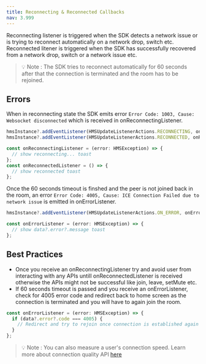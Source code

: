 ```yaml
---
title: Reconnecting & Reconnected Callbacks
nav: 3.999
---
```

Reconnecting listener is triggered when the SDK detects a network issue or is trying to reconnect automatically on a network drop, switch etc. 
Reconnected litener is triggered when the SDK  has successfully recovered from a network drop, switch or a network issue etc.

> 💡 Note : The SDK tries to reconnect automatically for 60 seconds after that the connection is terminated and the room has to be rejoined.

## Errors

When in reconnecting state the SDK emits error `Error Code: 1003, Cause: Websocket disconnected` which is received in onReconnectingListener.

```js
hmsInstance?.addEventListener(HMSUpdateListenerActions.RECONNECTING, onReconnectingListener);
hmsInstance?.addEventListener(HMSUpdateListenerActions.RECONNECTED, onReconnectedListener);

const onReconnectingListener = (error: HMSException) => {
  // show reconnecting... toast
};
const onReconnectedListener = () => {
  // show reconnected toast
};
```

Once the 60 seconds timeout is finshed and the peer is not joined back in the room, an error `Error Code: 4005, Cause: ICE Connection Failed due to network issue` 
is emitted in onErrorListener.

```js
hmsInstance?.addEventListener(HMSUpdateListenerActions.ON_ERROR, onErrorListener);

const onErrorListener = (error: HMSException) => {
  // show data?.error?.message toast
};
```
## Best Practices

* Once you receive an onReconnectingListener try and avoid user from interacting with any APIs untill onReconnectedListener is received otherwise 
the APIs might not be successful like join, leave, setMute etc. 
* If 60 seconds timeout is passed and you receive an onErrorListener, check for 4005 error code and redirect back to home screen as the connection is 
terminated and you will have to again join the room.
```js
const onErrorListener = (error: HMSException) => {
  if (data?.error?.code === 4005) {
    // Redirect and try to rejoin once connection is established again
  }
};
```

> 💡 Note : You can also measure a user's connection speed. Learn more about connection quality API [here](../advanced-features/network-quality)
